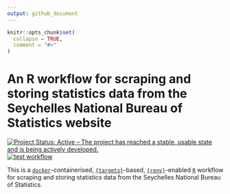 ```yaml
---
output: github_document
---
```


<!-- README.md is generated from README.Rmd. Please edit that file -->

```r
knitr::opts_chunk$set(
  collapse = TRUE,
  comment = "#>"
)
```

# An R workflow for scraping and storing statistics data from the Seychelles National Bureau of Statistics website

<!-- badges: start -->
[![Project Status: Active – The project has reached a stable, usable state and is being actively developed.](https://www.repostatus.org/badges/latest/active.svg)](https://www.repostatus.org/#active)
[![test workflow](https://github.com/OxfordIHTM/seychelles-statistics/actions/workflows/test-workflow.yaml/badge.svg)](https://github.com/OxfordIHTM/seychelles-statistics/actions/workflows/test-workflow.yaml)
<!-- badges: end -->

This is a [`docker`](https://www.docker.com/get-started)-containerised, [`{targets}`](https://docs.ropensci.org/targets/)-based, [`{renv}`](https://rstudio.github.io/renv/articles/renv.html)-enabled [`R`](https://cran.r-project.org/) workflow for scraping and storing statistics data from the Seychelles National Bureau of Statistics.

